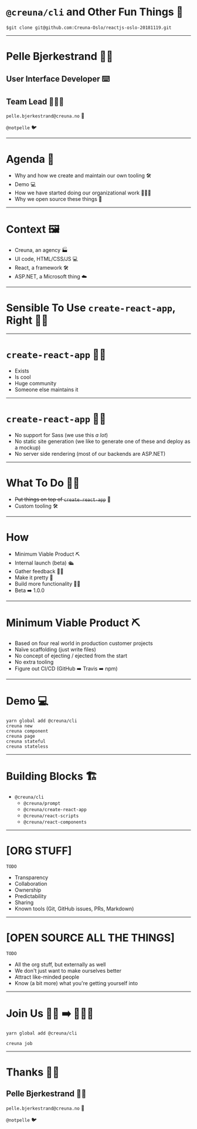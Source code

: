 
# `@creuna/cli` and Other Fun Things 🌈

`$git clone git@github.com:Creuna-Oslo/reactjs-oslo-20181119.git`

---

# Pelle Bjerkestrand 👨‍💻
## User Interface Developer ⌨️
## Team Lead 👨‍👧‍👦

`pelle.bjerkestrand@creuna.no` 💌

`@notpelle` 🐦

---

# Agenda 👀

- Why and how we create and maintain our own tooling 🛠
- Demo 💻
- How we have started doing our organizational work 👩‍👧‍👦
- Why we open source these things 📖

---

# Context 🖼

- Creuna, an agency 🏭
- UI code, HTML/CSS/JS 💻
- React, a framework 🛠
- ASP.NET, a Microsoft thing ☁️

---

# Sensible To Use `create-react-app`, Right 🤷‍♀️

---

# `create-react-app` 👍🏻

- Exists
- Is cool
- Huge community
- Someone else maintains it

---

# `create-react-app` 👎🏻

- No support for Sass (we use this _a lot_)
- No static site generation (we like to generate one of these and deploy as a mockup)
- No server side rendering (most of our backends are ASP.NET)

---

# What To Do 🤷‍♀️

- ~~Put things on top of `create-react-app`~~ 💩
- Custom tooling 🛠

---

# How

- Minimum Viable Product ⛏ 
- Internal launch (beta) 🛳
- Gather feedback 🙋‍♀️
- Make it pretty 💅
- Build more functionality 👷‍♀️
- Beta ➡️ 1.0.0

---

# Minimum Viable Product ⛏ 

- Based on four real world in production customer projects
- Naïve scaffolding (just write files)
- No concept of ejecting / ejected from the start
- No extra tooling
- Figure out CI/CD (GitHub ➡️ Travis ➡️ npm)

---

# Demo 💻

```notes
yarn global add @creuna/cli
creuna new
creuna component
creuna page
creuna stateful
creuna stateless
```

---

# Building Blocks 🏗

- `@creuna/cli`
    - `@creuna/prompt`
    - `@creuna/create-react-app`
    - `@creuna/react-scripts`
    - `@creuna/react-components`

---

# [ORG STUFF]

`TODO`

- Transparency
- Collaboration
- Ownership
- Predictability
- Sharing
- Known tools (Git, GitHub issues, PRs, Markdown)

---

# [OPEN SOURCE ALL THE THINGS]

`TODO`

- All the org stuff, but externally as well
- We don't just want to make ourselves better
- Attract like-minded people
- Know (a bit more) what you're getting yourself into

---

# Join Us 👩‍💻 ➡️ 👨‍👧‍👦

`yarn global add @creuna/cli`

`creuna job`

---

# Thanks 👏🏻
## Pelle Bjerkestrand 👨‍💻
`pelle.bjerkestrand@creuna.no` 💌

`@notpelle` 🐦